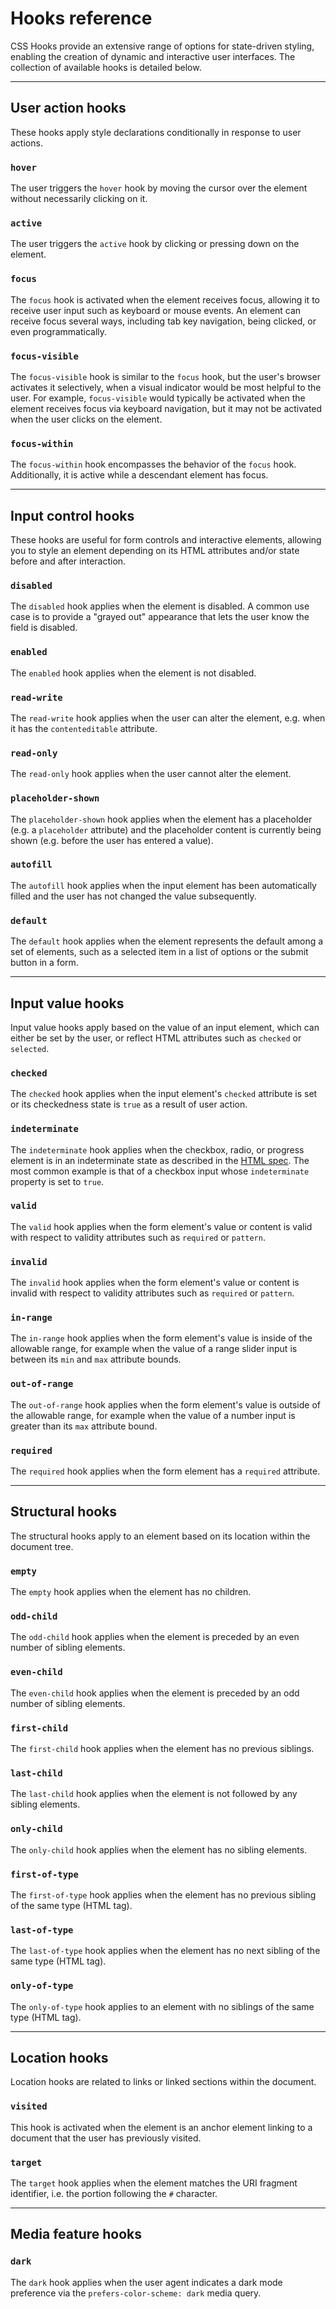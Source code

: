 # Hooks reference

CSS Hooks provide an extensive range of options for state-driven styling,
enabling the creation of dynamic and interactive user interfaces. The collection
of available hooks is detailed below.

---

## User action hooks

These hooks apply style declarations conditionally in response to user actions.

### `hover`

The user triggers the `hover` hook by moving the cursor over the element without
necessarily clicking on it.

### `active`

The user triggers the `active` hook by clicking or pressing down on the element.

### `focus`

The `focus` hook is activated when the element receives focus, allowing it to
receive user input such as keyboard or mouse events. An element can receive
focus several ways, including tab key navigation, being clicked, or even
programmatically.

### `focus-visible`

The `focus-visible` hook is similar to the `focus` hook, but the user's browser
activates it selectively, when a visual indicator would be most helpful to the
user. For example, `focus-visible` would typically be activated when the element
receives focus via keyboard navigation, but it may not be activated when the
user clicks on the element.

### `focus-within`

The `focus-within` hook encompasses the behavior of the `focus` hook.
Additionally, it is active while a descendant element has focus.

---

## Input control hooks

These hooks are useful for form controls and interactive elements, allowing you
to style an element depending on its HTML attributes and/or state before and
after interaction.

### `disabled`

The `disabled` hook applies when the element is disabled. A common use case is
to provide a "grayed out" appearance that lets the user know the field is
disabled.

### `enabled`

The `enabled` hook applies when the element is not disabled.

### `read-write`

The `read-write` hook applies when the user can alter the element, e.g. when it
has the `contenteditable` attribute.

### `read-only`

The `read-only` hook applies when the user cannot alter the element.

### `placeholder-shown`

The `placeholder-shown` hook applies when the element has a placeholder (e.g. a
`placeholder` attribute) and the placeholder content is currently being shown
(e.g. before the user has entered a value).

### `autofill`

The `autofill` hook applies when the input element has been automatically filled
and the user has not changed the value subsequently.

### `default`

The `default` hook applies when the element represents the default among a set
of elements, such as a selected item in a list of options or the submit button
in a form.

---

## Input value hooks

Input value hooks apply based on the value of an input element, which can either
be set by the user, or reflect HTML attributes such as `checked` or `selected`.

### `checked`

The `checked` hook applies when the input element's `checked` attribute is set
or its checkedness state is `true` as a result of user action.

### `indeterminate`

The `indeterminate` hook applies when the checkbox, radio, or progress element
is in an indeterminate state as described in the
[HTML spec](https://html.spec.whatwg.org/multipage/semantics-other.html#selector-indeterminate).
The most common example is that of a checkbox input whose `indeterminate`
property is set to `true`.

### `valid`

The `valid` hook applies when the form element's value or content is valid with
respect to validity attributes such as `required` or `pattern`.

### `invalid`

The `invalid` hook applies when the form element's value or content is invalid
with respect to validity attributes such as `required` or `pattern`.

### `in-range`

The `in-range` hook applies when the form element's value is inside of the
allowable range, for example when the value of a range slider input is between
its `min` and `max` attribute bounds.

### `out-of-range`

The `out-of-range` hook applies when the form element's value is outside of the
allowable range, for example when the value of a number input is greater than
its `max` attribute bound.

### `required`

The `required` hook applies when the form element has a `required` attribute.

---

## Structural hooks

The structural hooks apply to an element based on its location within the
document tree.

### `empty`

The `empty` hook applies when the element has no children.

### `odd-child`

The `odd-child` hook applies when the element is preceded by an even number of
sibling elements.

### `even-child`

The `even-child` hook applies when the element is preceded by an odd number of
sibling elements.

### `first-child`

The `first-child` hook applies when the element has no previous siblings.

### `last-child`

The `last-child` hook applies when the element is not followed by any sibling
elements.

### `only-child`

The `only-child` hook applies when the element has no sibling elements.

### `first-of-type`

The `first-of-type` hook applies when the element has no previous sibling of the
same type (HTML tag).

### `last-of-type`

The `last-of-type` hook applies when the element has no next sibling of the same
type (HTML tag).

### `only-of-type`

The `only-of-type` hook applies to an element with no siblings of the same type
(HTML tag).

---

## Location hooks

Location hooks are related to links or linked sections within the document.

### `visited`

This hook is activated when the element is an anchor element linking to a
document that the user has previously visited.

### `target`

The `target` hook applies when the element matches the URI fragment identifier,
i.e. the portion following the `#` character.

---

## Media feature hooks

### `dark`

The `dark` hook applies when the user agent indicates a dark mode preference via
the `prefers-color-scheme: dark` media query.
